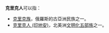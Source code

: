 '''克里克人'''可以指：
*[[克里克族|克里克族]]，俄羅斯的古亞洲民族之一。
*[[克里克人_(印地安)|克里克人 (印地安)]]，北美洲[[文明化五部族|文明化五部族]]之一。

{{Disambig|cat=四字消歧義}}